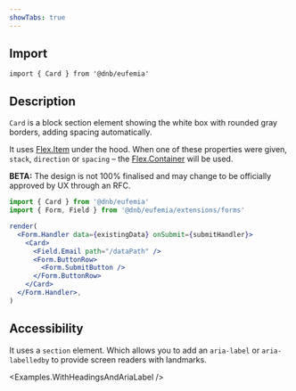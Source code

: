 ```yaml
---
showTabs: true
---
```



## Import

```tsx
import { Card } from '@dnb/eufemia'
```

## Description

`Card` is a block section element showing the white box with rounded gray borders, adding spacing automatically.

It uses [Flex.Item](/uilib/layout/flex/item) under the hood. When one of these properties were given, `stack`, `direction` or `spacing` – the [Flex.Container](/uilib/layout/flex/container) will be used.

**BETA:** The design is not 100% finalised and may change to be officially approved by UX through an RFC.

```jsx
import { Card } from '@dnb/eufemia'
import { Form, Field } from '@dnb/eufemia/extensions/forms'

render(
  <Form.Handler data={existingData} onSubmit={submitHandler}>
    <Card>
      <Field.Email path="/dataPath" />
      <Form.ButtonRow>
        <Form.SubmitButton />
      </Form.ButtonRow>
    </Card>
  </Form.Handler>,
)
```

## Accessibility

It uses a `section` element. Which allows you to add an `aria-label` or `aria-labelledby` to provide screen readers with landmarks.

<Examples.WithHeadingsAndAriaLabel />
